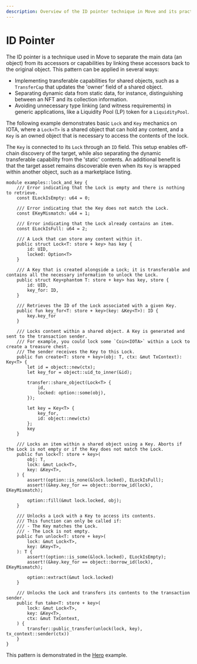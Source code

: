 ```yaml
---
description: Overview of the ID pointer technique in Move and its practical applications.
---
```

# ID Pointer

The ID pointer is a technique used in Move to separate the main data (an object) 
from its accessors or capabilities by linking these accessors back to the original object.
This pattern can be applied in several ways:

- Implementing transferable capabilities for shared objects, such as a `TransferCap` that updates the 'owner' field of a shared object.
- Separating dynamic data from static data, for instance, distinguishing between an NFT and its collection information.
- Avoiding unnecessary type linking (and witness requirements) in generic applications, like a Liquidity Pool (LP) token for a `LiquidityPool`.

The following example demonstrates basic `Lock` and `Key` mechanics on IOTA,
where a `Lock<T>` is a shared object that can hold any content, 
and a `Key` is an owned object that is necessary to access the contents of the lock.

The `Key` is connected to its `Lock` through an `ID` field. 
This setup enables off-chain discovery of the target, 
while also separating the dynamic transferable capability from the 'static' contents. 
An additional benefit is that the target asset remains discoverable even when its `Key` is wrapped within another object,
such as a marketplace listing.

```move
module examples::lock_and_key {
    /// Error indicating that the Lock is empty and there is nothing to retrieve.
    const ELockIsEmpty: u64 = 0;

    /// Error indicating that the Key does not match the Lock.
    const EKeyMismatch: u64 = 1;

    /// Error indicating that the Lock already contains an item.
    const ELockIsFull: u64 = 2;

    /// A Lock that can store any content within it.
    public struct Lock<T: store + key> has key {
        id: UID,
        locked: Option<T>
    }

    /// A Key that is created alongside a Lock; it is transferable and contains all the necessary information to unlock the Lock.
    public struct Key<phantom T: store + key> has key, store {
        id: UID,
        key_for: ID,
    }

    /// Retrieves the ID of the Lock associated with a given Key.
    public fun key_for<T: store + key>(key: &Key<T>): ID {
        key.key_for
    }

    /// Locks content within a shared object. A Key is generated and sent to the transaction sender.
    /// For example, you could lock some `Coin<IOTA>` within a Lock to create a treasure chest.
    /// The sender receives the Key to this Lock.
    public fun create<T: store + key>(obj: T, ctx: &mut TxContext): Key<T> {
        let id = object::new(ctx);
        let key_for = object::uid_to_inner(&id);

        transfer::share_object(Lock<T> {
            id,
            locked: option::some(obj),
        });

        let key = Key<T> {
            key_for,
            id: object::new(ctx)
        };
        key
    }

    /// Locks an item within a shared object using a Key. Aborts if the Lock is not empty or if the Key does not match the Lock.
    public fun lock<T: store + key>(
        obj: T,
        lock: &mut Lock<T>,
        key: &Key<T>,
    ) {
        assert!(option::is_none(&lock.locked), ELockIsFull);
        assert!(&key.key_for == object::borrow_id(lock), EKeyMismatch);

        option::fill(&mut lock.locked, obj);
    }

    /// Unlocks a Lock with a Key to access its contents.
    /// This function can only be called if:
    /// - The Key matches the Lock.
    /// - The Lock is not empty.
    public fun unlock<T: store + key>(
        lock: &mut Lock<T>,
        key: &Key<T>,
    ): T {
        assert!(option::is_some(&lock.locked), ELockIsEmpty);
        assert!(&key.key_for == object::borrow_id(lock), EKeyMismatch);

        option::extract(&mut lock.locked)
    }

    /// Unlocks the Lock and transfers its contents to the transaction sender.
    public fun take<T: store + key>(
        lock: &mut Lock<T>,
        key: &Key<T>,
        ctx: &mut TxContext,
    ) {
        transfer::public_transfer(unlock(lock, key), tx_context::sender(ctx))
    }
}
```

This pattern is demonstrated in the [Hero](https://github.com/iotaledger/iota/blob/main/examples/move/hero/sources/example.move) example.
